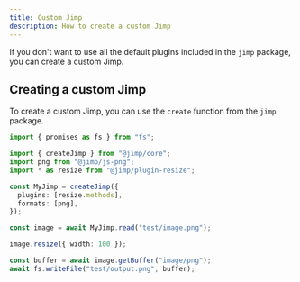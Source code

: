 ```yaml
---
title: Custom Jimp
description: How to create a custom Jimp
---
```


If you don't want to use all the default plugins included in the `jimp` package, you can create a custom Jimp.

## Creating a custom Jimp

To create a custom Jimp, you can use the `create` function from the `jimp` package.

```ts
import { promises as fs } from "fs";

import { createJimp } from "@jimp/core";
import png from "@jimp/js-png";
import * as resize from "@jimp/plugin-resize";

const MyJimp = createJimp({
  plugins: [resize.methods],
  formats: [png],
});

const image = await MyJimp.read("test/image.png");

image.resize({ width: 100 });

const buffer = await image.getBuffer("image/png");
await fs.writeFile("test/output.png", buffer);
```
